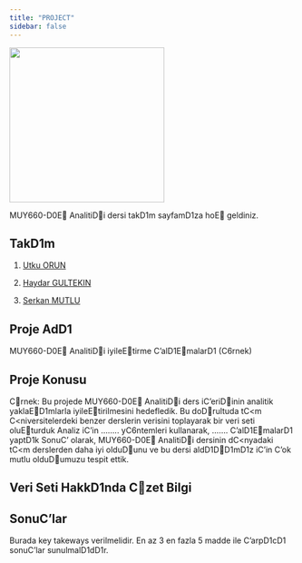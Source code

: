 ---
title: "PROJECT"
sidebar: false 
---

![](images/clipboard-3803838625.png){width="273"}

MUY660-D0E AnalitiDi dersi takD1m sayfamD1za hoE geldiniz.

## TakD1m

1.  [Utku ORUN](/takim/utkuorun.qmd)

2.  [Haydar GULTEKIN](/takim/HaydarGULTEKIN.qmd)

3.  [Serkan MUTLU](/takim/serkanmutlu.qmd)

## Proje AdD1

MUY660-D0E AnalitiDi iyileEtirme C'alD1EmalarD1 (C6rnek)

## Proje Konusu

Crnek: Bu projede MUY660-D0E AnalitiDi ders iC'eriDinin analitik yaklaED1mlarla iyileEtirilmesini hedefledik. Bu doDrultuda tC\<m C\<niversitelerdeki benzer derslerin verisini toplayarak bir veri seti oluEturduk Analiz iC'in ........ yC6ntemleri kullanarak, ....... C'alD1EmalarD1 yaptD1k SonuC' olarak, MUY660-D0E AnalitiDi dersinin dC\<nyadaki tC\<m derslerden daha iyi olduDunu ve bu dersi aldD1DD1mD1z iC'in C'ok mutlu olduDumuzu tespit ettik.

## Veri Seti HakkD1nda Czet Bilgi

## SonuC'lar

Burada key takeways verilmelidir. En az 3 en fazla 5 madde ile C'arpD1cD1 sonuC'lar sunulmalD1dD1r.
